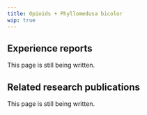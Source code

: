 ---
title: Opioids + Phyllomedusa bicolor
wip: true
---

## Experience reports

This page is still being written.

## Related research publications

This page is still being written.

